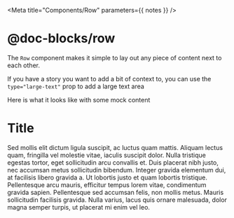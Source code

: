 

<Meta title="Components/Row" parameters={{ notes }} />

# @doc-blocks/row

The `Row` component makes it simple to lay out any piece of content next to each other.

<Canvas>
  <Story name="Basic Usage">
    <Row>
      <div style={{ height: 60, width: '100%', background: 'black' }} />
      <div style={{ height: 60, width: '100%', background: 'black' }} />
      <div style={{ height: 60, width: '100%', background: 'black' }} />
    </Row>
  </Story>
</Canvas>

If you have a story you want to add a bit of context to, you can use the `type="large-text"` prop to add a large text area

<Canvas>
  <Story name="Large Text">
    <Row type="large-text">
      <div style={{ height: 60, width: '100%', background: 'black' }} />
      <div style={{ height: 60, width: '100%', background: 'black' }} />
    </Row>
  </Story>
</Canvas>

Here is what it looks like with some mock content

<Canvas>
  <Row type="large-text">
    <div>
      <h1>Title</h1>
      <p>
        Sed mollis elit dictum ligula suscipit, ac luctus quam mattis. Aliquam
        lectus quam, fringilla vel molestie vitae, iaculis suscipit dolor. Nulla
        tristique egestas tortor, eget sollicitudin arcu convallis et. Duis
        placerat nibh justo, nec accumsan metus sollicitudin bibendum. Integer
        gravida elementum dui, at facilisis libero gravida a. Ut lobortis justo
        et quam lobortis tristique. Pellentesque arcu mauris, efficitur tempus
        lorem vitae, condimentum gravida sapien. Pellentesque sed accumsan
        felis, non mollis metus. Mauris sollicitudin facilisis gravida. Nulla
        varius, lacus quis ornare malesuada, dolor magna semper turpis, ut
        placerat mi enim vel leo.
      </p>
    </div>
    <Canvas>
      <Story id="components-header-link--single" />
    </Canvas>
  </Row>
</Canvas>
